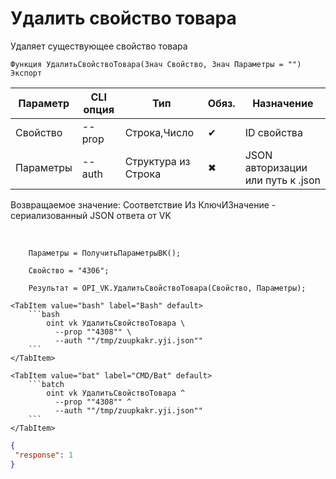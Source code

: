 ﻿---
sidebar_position: 4
description: Удалить свойство товара и другие функции для работы с VK в Открытом пакете интеграций - бесплатной open-source библиотеке интеграций для 1С:Предприятие 8, OneScript и CLI
keywords: [1C, 1С, 1С:Предприятие, 1С:Предприятие 8.3, API, Интеграция, Сервисы, Обмен, OneScript, CLI, VK]
---


# Удалить свойство товара
 Удаляет существующее свойство товара



`Функция УдалитьСвойствоТовара(Знач Свойство, Знач Параметры = "") Экспорт`

  | Параметр | CLI опция | Тип | Обяз. | Назначение |
  |-|-|-|-|-|
  | Свойство | --prop | Строка,Число | &#x2714; | ID свойства |
  | Параметры | --auth | Структура из Строка | &#x2716; | JSON авторизации или путь к .json |

  
  Возвращаемое значение:   Соответствие Из КлючИЗначение - сериализованный JSON ответа от VK

<br/>




```bsl title="Пример использования для 1С:Предприятие/OneScript"
    Параметры = ПолучитьПараметрыВК();

    Свойство = "4306";

    Результат = OPI_VK.УдалитьСвойствоТовара(Свойство, Параметры);
```
    

 <Tabs>
  
    <TabItem value="bash" label="Bash" default>
        ```bash
            oint vk УдалитьСвойствоТовара \
              --prop ""4308"" \
              --auth ""/tmp/zuupkakr.yji.json""
        ```
    </TabItem>
  
    <TabItem value="bat" label="CMD/Bat" default>
        ```batch
            oint vk УдалитьСвойствоТовара ^
              --prop ""4308"" ^
              --auth ""/tmp/zuupkakr.yji.json""
        ```
    </TabItem>
</Tabs>


```json title="Результат"
{
 "response": 1
}
```

